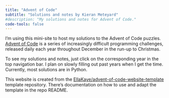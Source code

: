 ```yaml
---
title: "Advent of Code"
subtitle: "Solutions and notes by Kieran Meteyard"
#description: "My solutions and notes for Advent of Code."
code-tools: false
---
```


I'm using this mini-site to host my solutions to the Advent of Code puzzles. [Advent of Code](https://adventofcode.com) is a series of increasingly difficult programming challenges, 
released daily each year throughout December in the run-up to Christmas.

To see my solutions and notes, just click on the corresponding year in the top navigation bar. I plan on slowly filling out past years when I get the time. Currently, most solutions are in Python.

This website is created from the [EllaKaye/advent-of-code-website-template](https://github.com/EllaKaye/advent-of-code-website-template) template repository. 
There's documentation on how to use and adapt the template in the repo README.

